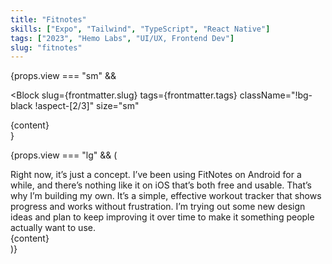 ```yaml
---
title: "Fitnotes"
skills: ["Expo", "Tailwind", "TypeScript", "React Native"]
tags: ["2023", "Hemo Labs", "UI/UX, Frontend Dev"]
slug: "fitnotes"
---
```




{props.view === "sm" &&

<Block
  slug={frontmatter.slug}
  tags={frontmatter.tags}
  className="!bg-black !aspect-[2/3]"
  size="sm"
>
  <div className="absolute bottom-20 left-20 w-full">{content}</div>
</Block>
}

{props.view === "lg" && (

<div className="relative md:rounded-3xl rounded-2xl overflow-y-auto overflow-x-hidden md:p-11 p-6 flex flex-col bg-black text-neutral-400">
  <Title className="text-white">{frontmatter.title}</Title>
  <TextBlock>
    Right now, it’s just a concept. I’ve been using FitNotes on Android for a
    while, and there’s nothing like it on iOS that’s both free and usable.
    That’s why I’m building my own. It’s a simple, effective workout tracker
    that shows progress and works without frustration. I’m trying out some new
    design ideas and plan to keep improving it over time to make it something
    people actually want to use.
  </TextBlock>
  <Skills skills={frontmatter.skills} className="!mb-20 md:!mb-0" />
  <div className="md:absolute bottom-20 -right-20">{content}</div>
</div>
)}
